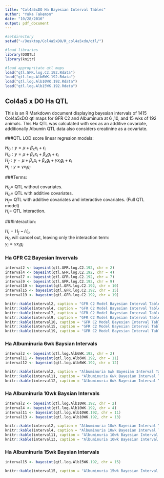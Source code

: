 ```yaml
---
title: "Col4a5xDO Ha Bayesian Interval Tables"
author: "Yuka Takemon"
date: "10/28/2016"
output: pdf_document
---
```


```r
#setdirectory
setwd("~/Desktop/Col4a5xDO/R_col4a5xdo/qtl/")

#load libraries
library(DOQTL)
library(knitr)

#load appropritate qtl maps 
load("qtl.GFR.log.C2.192.Rdata")
load("qtl.log.Alb6WK.192.Rdata")
load("qtl.log.Alb10WK.192.Rdata")
load("qtl.log.Alb15WK.192.Rdata")
```

## Col4a5 x DO Ha QTL

This is an R Markdown document displaying bayesian intervals of 1415 Col4a5xDO qtl maps for GFR C2 and Albuminura at 6 ,10, and 15 wks of 192 animals. 
This Ha QTL was calculated with sex as an additive covariate, additionally Albumin QTL data also considers creatinine as a covariate.

###QTL LOD score linear regresion models:

$H_{0} : y = \mu + \beta_{x} x_{i} + \epsilon_{i}$\
$H_{a} : y = \mu + \beta_{x} x_{i} + \beta_{x} g_{i} + \epsilon_{i}$\
$H_{f} : y = \mu + \beta_{x} x_{i} + \beta_{x} g_{i} + \gamma x_{i} g_{i} + \epsilon_{i}$\
$H_{i} : y = \gamma x_{i} g_{i}$

###Terms:

$H_{0} =$ QTL without covariates.\
$H_{a} =$ QTL with additive covariates.\
$H_{f} =$ QTL with additive covariates and interactive covariates. (Full QTL model)\
$H_{i} =$ QTL interaction.

###Interaction:

$H_{i} = H_{f} - H_{a}$\
$H_{0}$ will cancel out, leaving only the interaction term:\
$y_{i} = \gamma x_{i} g_{i}$


### Ha GFR C2 Bayesian Invervals
```r
interval2 <- bayesint(qtl.GFR.log.C2.192, chr = 2)
interval4 <- bayesint(qtl.GFR.log.C2.192, chr = 4)
interval7 <- bayesint(qtl.GFR.log.C2.192, chr = 7)
interval9 <- bayesint(qtl.GFR.log.C2.192, chr = 9)
interval10 <- bayesint(qtl.GFR.log.C2.192, chr = 10)
interval15 <- bayesint(qtl.GFR.log.C2.192, chr = 15)
interval19 <- bayesint(qtl.GFR.log.C2.192, chr = 19)
```
\footnotesize
```r
knitr::kable(interval2, caption = "GFR C2 Model Bayesian Interval Table: Chromosome 2")
knitr::kable(interval4, caption = "GFR C2 Model Bayesian Interval Table: Chromosome 4")
knitr::kable(interval7, caption = "GFR C2 Model Bayesian Interval Table: Chromosome 7")
knitr::kable(interval9, caption = "GFR C2 Model Bayesian Interval Table: Chromosome 9")
knitr::kable(interval10, caption = "GFR C2 Model Bayesian Interval Table: Chromosome 10")
knitr::kable(interval15, caption = "GFR C2 Model Bayesian Interval Table: Chromosome 15")
knitr::kable(interval19, caption = "GFR C2 Model Bayesian Interval Table: Chromosome 19")
```

### Ha Albuminuria 6wk Baysian Intervals

```r
interval2 <- bayesint(qtl.log.Alb6WK.192, chr = 2)
interval11 <- bayesint(qtl.log.Alb6WK.192, chr = 11)
interval12 <- bayesint(qtl.log.Alb6WK.192, chr = 12)
```

```r
knitr::kable(interval2, caption = "Albuminuria 6wk Bayesian Interval Table: Chromosome 2")
knitr::kable(interval11, caption = "Albuminuria 6wk Bayesian Interval Table: Chromosome 11")
knitr::kable(interval12, caption = "Albuminuria 6wk Bayesian Interval Table: Chromosome 12")
```

### Ha Albuminuria 10wk Baysian Intervals
```r
interval2 <- bayesint(qtl.log.Alb10WK.192, chr = 2)
interval4 <- bayesint(qtl.log.Alb10WK.192, chr = 4)
interval11 <- bayesint(qtl.log.Alb10WK.192, chr = 11)
interval13 <- bayesint(qtl.log.Alb10WK.192, chr = 13)
```

```r
knitr::kable(interval2, caption = "Albuminuria 10wk Bayesian Interval Table: Chromosome 2")
knitr::kable(interval4, caption = "Albuminuria 10wk Bayesian Interval Table: Chromosome 4")
knitr::kable(interval11, caption = "Albuminuria 10wk Bayesian Interval Table: Chromosome 11")
knitr::kable(interval13, caption = "Albuminuria 10wk Bayesian Interval Table: Chromosome 13")
```

### Ha Albuminuria 15wk Baysian Intervals
```r
interval15 <- bayesint(qtl.log.Alb15WK.192, chr = 15)
```

```r
knitr::kable(interval15, caption = "Albuminuria 15wk Bayesian Interval Table: Chromosome 15")
```











